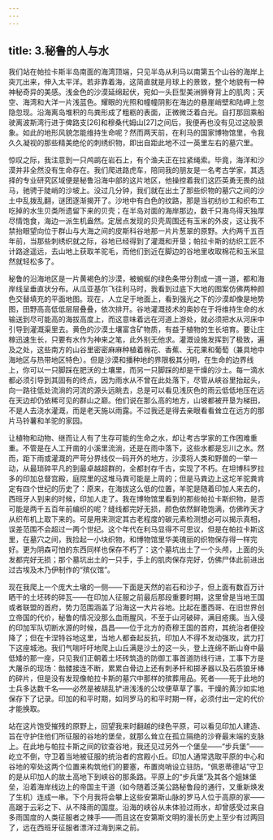 ```yaml
---
---
---
```

title: 3.秘鲁的人与水
---




我们站在帕拉卡斯半岛南面的海湾顶端，只见半岛从利马以南第五个山谷的海岸上突兀出来，伸入太平洋。若非靠着海，这简直就是月球上的景致，整个地貌有一种神秘奇异的美感。浅金色的沙漠延绵起伏，宛如一头巨型美洲狮脊背上的肌肉；天空、海湾和大洋一片浅蓝色。耀眼的光照和幢幢阴影在海边的悬崖峭壁和陆岬上忽隐忽现。沿海离岛堆积的鸟粪形成了粗粝的表面，正微微泛着白光。自打那回乘船驶离波斯湾行进于俾路支[26]和穆桑代姆山[27]之间后，我便再也没有见过这般景象。如此的地形风貌怎能维持生命呢？然而两天前，在利马的国家博物馆里，令我久久凝视的那些精美绝伦的刺绣织物，即出自距此地不过一英里左右的墓穴里。

惊叹之际，我注意到一只鸬鹚在岩石上，有个渔夫正在拉紧绳索。毕竟，海洋和沙漠并非全然没有生命存在。我们爬进路虎车，陪同我的朋友是一名考古学家，其选择的专业研究区域便是秘鲁沿海中部的这片地区，他操控着我们这匹英勇无畏的战马，驰骋于陡峭的沙坡上。没过几分钟，我们就在出土了那些织物的墓穴之间的沙土中乱拨乱翻，谜团逐渐揭开了。沙地中有白色的纹路，那是当初纺纱工和织布工吃掉的水生贝类所遗留下来的贝壳；在半岛对面的海岸那边，数千只海鸟得天独厚尽情饱食，海边一派生机盎然。定居点发现的贝壳周围还有玉米的外皮，这让我不禁抬眼望向位于群山与大海之间的皮斯科谷地那一片片葱翠的原野。大约两千五百年前，当那些刺绣织就之际，谷地已经得到了灌溉和开垦；帕拉卡斯的纺织工匠不计路途遥远，去山地上获取羊驼毛，而他们到近在脚边的谷地里收取棉花和玉米显然就轻松多了。

秘鲁的沿海地区是一片黄褐色的沙漠，被蜿蜒的绿色条带分割成一道一道，都和海岸线呈垂直状分布。从瓜亚基尔飞往利马时，我看到过底下大地的图案仿佛两种颜色交替填充的平面地图。现在，人立足于地面上，看到强光之下的沙漠却像是地势图，田野高高低低层层叠叠，依次排开。谷地灌溉技术的奥妙在于将维持生命的水输送到尽可能高的海拔高度上，而这意味着远在河道上游处，就必须把水从河床中引导到灌溉渠里去。黄色的沙漠土壤富含矿物质，有益于植物的生长培育。要让庄稼迅速生长，只要有水作为神来之笔，此外别无他求。灌溉设施发挥到了极致，遍及之处，这些南方的山谷里密密麻麻种植着棉花、香蕉、无花果和葡萄（兼具地中海地区与热带地区特色）。但是沙漠和播种地的界限极其分明，在生命的边界线上，你可以一只脚踩在肥沃的土壤里，而另一只脚踩的却是干燥的沙土。每一滴水都必须引导到其固有的终点，因为雨水从不曾在此处落下，尽管从峡谷里抬起头，向一路往低处流淌的河流的源头远眺去，总是可以看见浅灰色的雨云低低地压在远在天边却仍依稀可见的群山之巅。他们说在那么高的地方，山坡都被开垦为梯田，不是人去浇水灌溉，而是老天施以雨露。不过我还是得去亲眼看看耸立在远方的那片马铃薯和羊驼的家园。

让植物和动物、继而让人有了生存可能的生命之水，却让考古学家的工作困难重重。不管是在人工开凿的小溪里流淌，还是在雨中落下，这些水都是忘川之水。然而，距下雨或灌溉的严苛分界线仅一码开外的地方，沙漠将人类和野兽的一举一动，从最琐碎平凡的到最卓越超群的，全都封存千古，实现了不朽。在坦博科罗拉多的印加总督宫殿，庭院里的这堆马粪可能是上周的；但是马粪边上这坨羊驼粪肯定有四个世纪的历史了：原来，在海拔这么低的位置，羊驼是随着印加人来去的，西班牙人到来的时候，印加人走了。我在博物馆里看到的那些帕拉卡斯织物，是否可能是两千五百年前编织的呢？缝线都完好无损，颜色依然鲜艳饱满，仿佛昨天才从织布机上取下来的。可是用来测定其古老程度的碳元素检测想必可以揭示真相，误差范围不会超过一两个世纪。这个年代在利马显得不可思议，但是在帕拉卡斯这里，在墓穴之间，我捡起一小块织物，和博物馆里华美瑰丽的织物保存得一样完好。更为阴森可怕的东西同样也保存不朽了：这个墓坑出土了一个头颅，上面的头发都完好无损；那个墓坑出土的一只手，手上的肌肉保存完好，仿佛尸体此前进出过古埃及木乃伊制作的“殡仪馆”。

现在我爬上一个庞大土墩的一侧——下面是天然的岩石和沙子，但上面有数百万计晒干的土坯砖的碎瓦——在印加人征服之前最后那段重要时期，这里曾是当地王国或者联盟的首府，势力范围涵盖了沿海这一大片谷地。比起在墨西哥、在旧世界创立帝国的代价，秘鲁的情况没那么血雨腥风，不至于山河破碎，满目疮痍。当入侵的印加军队切断水源的时候，昌昌——位于北方的奇穆王国的首府，其统治者便投降了；但在卡涅特谷地这里，当地人都奋起反抗，印加人不得不发动强攻，武力打下这座城池。我们气喘吁吁地爬上山丘满是沙土的这一头，登上连绵不断山脊中最低矮的那一座，只见我们正朝着土坯砖筑造的防御工事首道防线行进，工事下方是大屠杀的现场：骷髅接连不断，累累白骨边上还有刺矛杆和掷矛器以及石质狼牙棒的碎片，但是没有发现像帕拉卡斯的墓穴中那样的殡葬用品。死者——死于此地的士兵多达数千名——必然是被胡乱铲进浅浅的公坟便草草了事。干燥的黄沙如实地保存下了记录。印加的和平时期，如同罗马的和平时期一样，必须付出一定的代价才能换取。

站在这片饱受摧残的原野上，回望我来时翻越的绿色平原，可以看见印加人建造、旨在守护住他们所征服的谷地的堡垒，就那么耸立在孤立隔绝的沙脊最末端的支脉上。在此地与帕拉卡斯之间的钦查谷地，我还见过另外一个堡垒——“步兵堡”——屹立不倒，守卫着当地被征服的统治者的宫殿小丘。印加人通常选取平原的中心和谷地的窄处这两个位置来构筑他们的要塞，布置岗哨设立驻防。“佩恩蒂德站”守卫的是从印加人的故土高地下到峡谷的那条路。平原上的“步兵堡”及其各个姐妹堡垒，沿着海岸线边上的帝国主干道（如今随着泛美公路秘鲁段的通行，又重新焕发了生机）连成一串。下个月我将会攀上这些安第斯山脉的罗马人位于高原的家——高踞于云彩之下、从不降雨的国度。沿海的峡谷从未体验过雨水，却曾感受过来自多雨国度的人类征服者之辣手——而且这在安第斯文明的漫长历史上至少有过两回了，远在西班牙征服者漂洋过海到来之前。